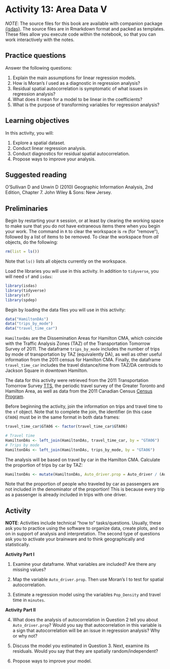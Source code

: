 # Activity 13: Area Data V

*NOTE*: The source files for this book are available with companion package [{isdas}](https://paezha.github.io/isdas/). The source files are in Rmarkdown format and packed as templates. These files allow you execute code within the notebook, so that you can work interactively with the notes. 

## Practice questions

Answer the following questions:

1. Explain the main assumptions for linear regression models.
2. How is Moran's $I$ used as a diagnostic in regression analysis?
3. Residual spatial autocorrelation is symptomatic of what issues in regression analysis?
4. What does it mean for a model to be linear in the coefficients?
5. What is the purpose of transforming variables for regression analysis?

## Learning objectives

In this activity, you will:

1. Explore a spatial dataset.
2. Conduct linear regression analysis.
3. Conduct diagnostics for residual spatial autocorrelation.
4. Propose ways to improve your analysis.

## Suggested reading

O'Sullivan D and Unwin D (2010) Geographic Information Analysis, 2nd Edition, Chapter 7. John Wiley & Sons: New Jersey. 

## Preliminaries

Begin by restarting your `R` session, or at least by clearing the working space to make sure that you do not have extraneous items there when you begin your work. The command in `R` to clear the workspace is `rm` (for "remove"), followed by a list of items to be removed. To clear the workspace from _all_ objects, do the following:
```r
rm(list = ls())
```

Note that `ls()` lists all objects currently on the workspace.

Load the libraries you will use in this activity. In addition to `tidyverse`, you will need `sf` and `isdas`:
```r
library(isdas)
library(tidyverse)
library(sf)
library(spdep)
```

Begin by loading the data files you will use in this activity:
```r
data("HamiltonDAs")
data("trips_by_mode")
data("travel_time_car")
```

`HamiltonDAs` are the Dissemination Areas for Hamilton CMA, which coincide with the Traffic Analysis Zones (TAZ) of the Transportation Tomorrow Survey of 2011. The dataframe `trips_by_mode` includes the number of trips by mode of transportation by TAZ (equivalently DA), as well as other useful information from the 2011 census for Hamilton CMA. Finally, the dataframe `travel_time_car` includes the travel distance/time from TAZ/DA centroids to Jackson Square in downtown Hamilton.

The data for this activity were retrieved from the 2011 Transportation Tomorrow Survey [TTS](http://www.transportationtomorrow.on.ca/), the periodic travel survey of the Greater Toronto and Hamilton Area, as well as data from the 2011 Canadian Census [Census Program](http://www12.statcan.gc.ca/census-recensement/index-eng.cfm).

Before beginning the activity, join the information on trips and travel time to the `sf` object. Note that to complete the join, the identifier (in this case `GTA06`) must be in the same format in both data frames:
```r
travel_time_car$GTA06 <- factor(travel_time_car$GTA06)

# Travel time
HamiltonDAs <- left_join(HamiltonDAs, travel_time_car, by = "GTA06")
# Trips by mode
HamiltonDAs <- left_join(HamiltonDAs, trips_by_mode, by = "GTA06")
```

The analysis will be based on travel by car in the Hamilton CMA. Calculate the proportion of trips by car by TAZ:
```r
HamiltonDAs <- mutate(HamiltonDAs, Auto_driver.prop = Auto_driver / (Auto_driver + Cycle + Walk))
```

Note that the proportion of people who traveled by car as passengers are not included in the denominator of the proportion! This is because every trip as a passenger is already included in trips with one driver.

## Activity

**NOTE**: Activities include technical "how to" tasks/questions. Usually, these ask you to practice using the software to organize data, create plots, and so on in support of analysis and interpretation. The second type of questions ask you to activate your brainware and to think geographically and statistically.

::: {.infobox .software data-latex="{software}"}
**Activity Part I**
:::

1. Examine your dataframe. What variables are included? Are there any missing values?

2. Map the variable `Auto_driver.prop`. Then use Moran's I to test for spatial autocorrelation. 

3. Estimate a regression model using the variables `Pop_Density` and travel time in `minutes`.

::: {.infobox .brainware data-latex="{brainware}"}
**Activity Part II**
:::

4. What does the analysis of autocorrelation in Question 2 tell you about `Auto_driver.prop`? Would you say that autocorrelation in this variable is a sign that autocorrelation will be an issue in regression analysis? Why or why not?

5. Discuss the model you estimated in Question 3. Next, examine its residuals. Would you say that they are spatially random/independent?

6. Propose ways to improve your model.
